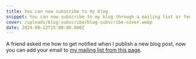 ```yaml
---
title: You can now subscribe to my blog
snippet: You can now subscribe to my blog through a mailing list or feed RSS.
cover: /uploads/blog-subscribe/blog-subscribe-cover.webp
date: 2024-08-12T15:00:00.000Z
---
```


A friend asked me how to get notified when I publish a new blog post, now you can add your email to [my mailing list from this page](https://gianlucaventurini.com/posts).
